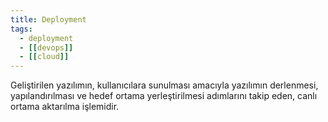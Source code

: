 ```yaml
---
title: Deployment
tags:
  - deployment
  - [[devops]]
  - [[cloud]]
---
```


Geliştirilen yazılımın, kullanıcılara sunulması amacıyla yazılımın derlenmesi, yapılandırılması ve hedef ortama yerleştirilmesi adımlarını takip eden, canlı ortama aktarılma işlemidir.